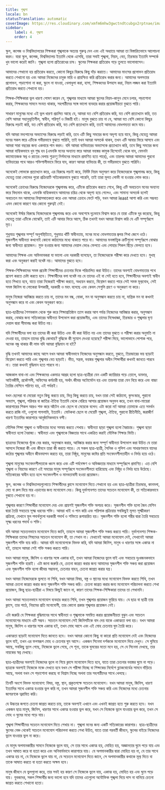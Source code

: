 ```yaml
---
title: শৃঙ্খলা
locale: bn
statusTranslation: automatic
coverImage: https://res.cloudinary.com/xmfm6mhw3gwctndtcubgx2rptnae/image/upload/v1740337243/small_cover_educacion_fundamental_a051170f1c.webp
sidebar:
    label: 4. শৃঙ্খলা
    order: 4
---
```

স্কুল, কলেজ ও বিশ্ববিদ্যালয়ের শিক্ষকরা শৃঙ্খলাকে অত্যন্ত গুরুত্ব দেন এবং এই অধ্যায়ে আমরা তা বিস্তারিতভাবে আলোচনা করব। যারা স্কুল, কলেজ, বিশ্ববিদ্যালয় ইত্যাদি থেকে এসেছি, তারা সবাই শৃঙ্খলা, নিয়ম, বেত, তিরস্কার ইত্যাদি সম্পর্কে খুব ভালো করেই জানি। শৃঙ্খলা হলো প্রতিরোধের চাষ। স্কুলের শিক্ষকরা প্রতিরোধ গড়ে তুলতে ভালোবাসেন।

আমাদের শেখানো হয় প্রতিরোধ করতে, কোনো কিছুর বিরুদ্ধে কিছু দাঁড় করাতে। আমাদের মাংসের প্রলোভন প্রতিরোধ করতে শেখানো হয় এবং আমরা নিজেদের চাবুক মারি ও প্রায়শ্চিত্ত করি প্রতিরোধ করার জন্য। আমাদের অলসতার প্রলোভন, পড়াশোনা না করা, স্কুলে না যাওয়া, খেলাধুলা করা, হাসা, শিক্ষকদের উপহাস করা, নিয়ম লঙ্ঘন করা ইত্যাদি প্রতিরোধ করতে শেখানো হয়।

শিক্ষক-শিক্ষিকারা ভুল ধারণা পোষণ করেন যে, শৃঙ্খলার মাধ্যমে আমরা স্কুলের নিয়ম-কানুন মেনে চলার, পড়াশোনা করার, শিক্ষকদের সামনে সংযত থাকার, সহপাঠীদের সঙ্গে ভালো ব্যবহার করার প্রয়োজনীয়তা বুঝতে পারি।

সাধারণ মানুষের মধ্যে এই ভুল ধারণা প্রচলিত আছে যে, আমরা যত বেশি প্রতিরোধ করি, যত বেশি প্রত্যাখ্যান করি, তত বেশি আমরা সহানুভূতিশীল, স্বাধীন, পরিপূর্ণ ও বিজয়ী হই। মানুষ বুঝতে চায় না যে, আমরা যত বেশি কোনো কিছুর বিরুদ্ধে লড়াই করি, যত বেশি প্রতিরোধ করি, যত বেশি প্রত্যাখ্যান করি, ততই আমাদের বোধগম্যতা কমে যায়।

যদি আমরা মদ্যপানের অভ্যাসের বিরুদ্ধে লড়াই করি, তবে এটি কিছু সময়ের জন্য অদৃশ্য হয়ে যাবে, কিন্তু যেহেতু আমরা মনের সকল স্তরে এটিকে গভীরভাবে বুঝতে পারিনি, তাই যখন আমরা অসতর্ক থাকব, তখন এটি আবার ফিরে আসবে এবং আমরা সারা বছরের জন্য একবারে পান করব। যদি আমরা ব্যভিচারের অভ্যাসকে প্রত্যাখ্যান করি, তবে কিছু সময়ের জন্য আমরা বাহ্যিকভাবে খুব শুদ্ধ হব (এমনকি মনের অন্যান্য স্তরে আমরা ভয়ঙ্কর কামুক হিসেবেই থেকে যাব, যেমনটা কামোত্তেজক স্বপ্ন ও রাতের বেলায় শুক্রাণু নির্গমনের মাধ্যমে প্রমাণিত হতে পারে), এবং তারপর আমরা আমাদের পুরনো ব্যভিচারের পথে আরও শক্তিশালীভাবে ফিরে যাব, কারণ আমরা ব্যভিচার কী, তা গভীরভাবে বুঝতে পারিনি।

অনেকেই লোভকে প্রত্যাখ্যান করে, এর বিরুদ্ধে লড়াই করে, নির্দিষ্ট নিয়ম অনুসরণ করে নিজেদেরকে শৃঙ্খলাবদ্ধ করে, কিন্তু যেহেতু তারা লোভের পুরো প্রক্রিয়াটি সত্যিকারভাবে বুঝতে পারেনি, তাই তারা মূলত লোভী না হওয়ার লোভ করে।

অনেকেই ক্রোধের বিরুদ্ধে নিজেদেরকে শৃঙ্খলাবদ্ধ করে, এটিকে প্রতিরোধ করতে শেখে, কিন্তু এটি অবচেতন মনের অন্যান্য স্তরে বিদ্যমান থাকে, এমনকি বাহ্যিকভাবে আমাদের চরিত্র থেকে অদৃশ্য হয়ে গেলেও, এবং সামান্য অসতর্ক হলেই অবচেতন মন আমাদের বিশ্বাসঘাতকতা করে এবং আমরা ক্রোধে ফেটে পড়ি, যখন আমরা least আশা করি এবং সম্ভবত এমন কোনো কারণে যার কোনো গুরুত্বই নেই।

অনেকেই ঈর্ষার বিরুদ্ধে নিজেদেরকে শৃঙ্খলাবদ্ধ করে এবং অবশেষে দৃঢ়ভাবে বিশ্বাস করে যে তারা এটিকে দূর করেছে, কিন্তু যেহেতু তারা এটিকে বোঝেনি, তাই এটি আবার ফিরে আসে, ঠিক তখনই যখন আমরা বিশ্বাস করি যে এটি সম্পূর্ণরূপে মৃত।

শুধুমাত্র শৃঙ্খলার সম্পূর্ণ অনুপস্থিতিতে, শুধুমাত্র খাঁটি স্বাধীনতায়, মনের মধ্যে বোধগম্যতার জ্বলন্ত শিখা জেগে ওঠে। সৃজনশীল স্বাধীনতা কখনোই কোনো কাঠামোর মধ্যে থাকতে পারে না। আমাদের মনস্তাত্ত্বিক ত্রুটিগুলো সম্পূর্ণরূপে বোঝার জন্য স্বাধীনতা প্রয়োজন। মুক্ত হওয়ার জন্য আমাদের দেয়াল ভেঙে ফেলতে এবং লোহার শিকল ছিঁড়ে ফেলতে হবে।

আমাদের শিক্ষক এবং অভিভাবকরা যা ভালো এবং দরকারী বলেছেন, তা নিজেদেরকে পরীক্ষা করে দেখতে হবে। মুখস্থ করা এবং অনুকরণ করাই যথেষ্ট নয়। আমাদের বুঝতে হবে।

শিক্ষক-শিক্ষিকাদের সমস্ত প্রচেষ্টা শিক্ষার্থীদের চেতনার দিকে পরিচালিত করা উচিত। তাদের অবশ্যই বোধগম্যতার পথে প্রবেশ করতে চেষ্টা করতে হবে। শিক্ষার্থীদের বলা যথেষ্ট নয় যে তাদের এই বা সেই হতে হবে, শিক্ষার্থীদের অবশ্যই স্বাধীন হতে শিখতে হবে, যাতে তারা নিজেরাই পরীক্ষা করতে, অধ্যয়ন করতে, বিশ্লেষণ করতে পারে সেই সমস্ত মূল্যবোধ, সেই সমস্ত জিনিস যা লোকেরা উপকারী, দরকারী ও মহৎ বলেছে এবং কেবল সেগুলি গ্রহণ ও অনুকরণ না করে।

মানুষ নিজেরা আবিষ্কার করতে চায় না, তাদের মন বন্ধ, বোকা, মন যা অনুসন্ধান করতে চায় না, যান্ত্রিক মন যা কখনই অনুসন্ধান করে না এবং কেবল অনুকরণ করে।

ছাত্র-ছাত্রীদের শৈশবকাল থেকে শুরু করে শিক্ষাপ্রতিষ্ঠান ত্যাগ করার আগ পর্যন্ত নিজেদের আবিষ্কার করার, অনুসন্ধান করার, বোঝার জন্য সত্যিকারের স্বাধীনতা উপভোগ করা প্রয়োজনীয়, এবং তাদের নিষেধাজ্ঞা, তিরস্কার ও শৃঙ্খলার ঘৃণ্য দেয়াল দ্বারা সীমাবদ্ধ করা উচিত নয়।

যদি শিক্ষার্থীদের বলা হয় তাদের কী করা উচিত এবং কী করা উচিত নয় এবং তাদের বুঝতে ও পরীক্ষা করার অনুমতি না দেওয়া হয়, তাহলে তাদের বুদ্ধি কোথায়? বুদ্ধিকে কী সুযোগ দেওয়া হয়েছে? পরীক্ষা দিয়ে, ভালোভাবে পোশাক পরে, অনেক বন্ধু থাকার কী লাভ যদি আমরা বুদ্ধিমান না হই?

বুদ্ধি তখনই আমাদের কাছে আসে যখন আমরা স্বাধীনভাবে নিজেদের অনুসন্ধান করতে, বুঝতে, তিরস্কারের ভয় ছাড়াই বিশ্লেষণ করতে পারি এবং শৃঙ্খলার বেত ছাড়াই। ভীত, সন্ত্রস্ত, ভয়ঙ্কর শৃঙ্খলার অধীন শিক্ষার্থীরা কখনই জানতে পারবে না। তারা কখনই বুদ্ধিমান হতে পারবে না।

আজকাল বাবা-মা এবং শিক্ষকদের একমাত্র আগ্রহ হলো ছাত্র-ছাত্রীরা যেন একটি ক্যারিয়ার গড়ে তোলে, ডাক্তার, আইনজীবী, প্রকৌশলী, অফিসের কর্মচারী হয়, অর্থাৎ জীবন্ত অটোমেটন হয় এবং তারপর তারা যেন বিয়ে করে এবং বাচ্চা তৈরির মেশিনে পরিণত হয়, এই পর্যন্তই।

যখন ছেলেরা বা মেয়েরা নতুন কিছু করতে চায়, ভিন্ন কিছু করতে চায়, যখন তারা সেই কাঠামো, কুসংস্কার, পুরানো অভ্যাস, শৃঙ্খলা, পরিবার বা জাতির ঐতিহ্য ইত্যাদি থেকে বেরিয়ে আসার প্রয়োজন অনুভব করে, তখন বাবা-মায়েরা কারাগারের শিকল আরও শক্ত করে আঁটেন এবং ছেলে বা মেয়েকে বলেন: এটা করো না! আমরা তোমাকে এতে সমর্থন করতে রাজি নই, ওগুলো পাগলামি, ইত্যাদি। মোটকথা ছেলে বা মেয়েটি শৃঙ্খলা, ঐতিহ্য, পুরানো রীতিনীতি, জরাজীর্ণ ধারণা ইত্যাদির কারাগারে আনুষ্ঠানিকভাবে বন্দী।

মৌলিক শিক্ষা শৃঙ্খলা ও স্বাধীনতার মধ্যে সমন্বয় করতে শেখায়। স্বাধীনতা ছাড়া শৃঙ্খলা হলো স্বৈরাচার। শৃঙ্খলা ছাড়া স্বাধীনতা হলো নৈরাজ্য। স্বাধীনতা এবং শৃঙ্খলাকে বিজ্ঞতার সাথে একত্রিত করাই মৌলিক শিক্ষার ভিত্তি।

ছাত্রদের নিজেদের খুঁজে বের করার, অনুসন্ধান করার, আবিষ্কার করার জন্য সম্পূর্ণ স্বাধীনতা উপভোগ করা উচিত যে তারা আসলে নিজেরা কী এবং জীবনে তারা কী করতে পারে। যে সকল ছাত্র-ছাত্রী, সৈনিক ও পুলিশ এবং সাধারণভাবে যাদের কঠোর শৃঙ্খলার অধীনে জীবনযাপন করতে হয়, তারা নিষ্ঠুর, মানুষের কষ্টের প্রতি সংবেদনশীলতাহীন ও নির্দয় হয়ে ওঠে।

শৃঙ্খলা মানুষের সংবেদনশীলতাকে ধ্বংস করে এবং এটি পর্যবেক্ষণ ও অভিজ্ঞতার মাধ্যমে সম্পূর্ণরূপে প্রমাণিত। এত বেশি শৃঙ্খলা ও নিয়মের কারণে এই সময়ের মানুষ সম্পূর্ণরূপে সংবেদনশীলতা হারিয়েছে এবং নিষ্ঠুর ও নির্দয় হয়ে উঠেছে। সত্যিকারের স্বাধীন হতে হলে সংবেদনশীল ও মানবতাবাদী হওয়া প্রয়োজন।

স্কুল, কলেজ ও বিশ্ববিদ্যালয়গুলোতে শিক্ষার্থীদের ক্লাসে মনোযোগ দিতে শেখানো হয় এবং ছাত্র-ছাত্রীরা তিরস্কার, কানমলা, বেত বা রুল দিয়ে মার এড়ানোর জন্য মনোযোগ দেয়। কিন্তু দুর্ভাগ্যবশত তাদের সচেতন মনোযোগ কী, তা সত্যিকারভাবে বুঝতে শেখানো হয় না।

শৃঙ্খলার কারণে শিক্ষার্থীরা মনোযোগ দেয় এবং প্রায়শই সৃজনশীল শক্তি অপচয় করে। সৃজনশীল শক্তি হলো জৈব মেশিন দ্বারা তৈরি সবচেয়ে সূক্ষ্ম ধরনের শক্তি। আমরা খাই ও পান করি এবং পরিপাক প্রক্রিয়ার সবকিছুই মূলত সূক্ষ্মীকরণ প্রক্রিয়া, যেখানে স্থূল পদার্থগুলো দরকারী পদার্থ ও শক্তিতে রূপান্তরিত হয়। সৃজনশীল শক্তি হলো শরীর দ্বারা তৈরি সবচেয়ে সূক্ষ্ম ধরনের পদার্থ ও শক্তি।

যদি আমরা সচেতনভাবে মনোযোগ দিতে জানি, তাহলে আমরা সৃজনশীল শক্তি সঞ্চয় করতে পারি। দুর্ভাগ্যবশত শিক্ষক-শিক্ষিকারা তাদের শিষ্যদের সচেতন মনোযোগ কী, তা শেখান না। যেখানেই আমরা মনোযোগ দেই, সেখানেই আমরা সৃজনশীল শক্তি ব্যয় করি। আমরা যদি মনোযোগকে বিভক্ত করি, যদি আমরা জিনিস, মানুষ ও ধারণার সঙ্গে একাত্ম না হই, তাহলে আমরা সেই শক্তি সঞ্চয় করতে পারি।

যখন আমরা মানুষ, জিনিস ও ধারণার সঙ্গে একাত্ম হই, তখন আমরা নিজেদের ভুলে যাই এবং সবচেয়ে দুঃখজনকভাবে সৃজনশীল শক্তি হারাই। এটা জানা জরুরি যে, চেতনা জাগ্রত করার জন্য আমাদের সৃজনশীল শক্তি সঞ্চয় করা প্রয়োজন এবং সৃজনশীল শক্তি হলো জীবন্ত সম্ভাবনা, চেতনার বাহন, চেতনা জাগ্রত করার যন্ত্র।

যখন আমরা নিজেদেরকে ভুলতে না শিখি, যখন আমরা বিষয়, বস্তু ও স্থানের মধ্যে মনোযোগ বিভক্ত করতে শিখি, তখন আমরা চেতনা জাগ্রত করার জন্য সৃজনশীল শক্তি সঞ্চয় করি। চেতনা জাগ্রত করার জন্য মনোযোগ পরিচালনা করতে শেখা প্রয়োজন, কিন্তু ছাত্র-ছাত্রীরা এ বিষয়ে কিছুই জানে না, কারণ তাদের শিক্ষক-শিক্ষিকারা তাদের তা শেখাননি।

যখন আমরা সচেতনভাবে মনোযোগ ব্যবহার করতে শিখি, তখন শৃঙ্খলার প্রয়োজন ফুরিয়ে যায়। যে ছাত্র বা ছাত্রী তার ক্লাসে, তার পাঠে, নিয়মের প্রতি মনোযোগী, তার কোনো প্রকার শৃঙ্খলার প্রয়োজন নেই।

এটা জরুরি যে শিক্ষকরা বুদ্ধিমানের সাথে স্বাধীনতা ও শৃঙ্খলাকে সমন্বিত করার প্রয়োজনীয়তা বুঝুন এবং সচেতন মনোযোগের মাধ্যমে এটি সম্ভব। সচেতন মনোযোগ সেই জিনিসটিকে বাদ দেয় যাকে একাত্মতা বলা হয়। যখন আমরা মানুষ, জিনিস ও ধারণার সঙ্গে একাত্ম হই, তখন মোহ আসে এবং এই মোহ চেতনায় ঘুম তৈরি করে।

একাত্মতা ছাড়াই মনোযোগ দিতে জানতে হবে। যখন আমরা কোনো কিছু বা কারো প্রতি মনোযোগ দেই এবং নিজেদের ভুলে যাই, তখন এর ফলস্বরূপ মোহ ও চেতনার ঘুম আসে। একজন সিনেমা দর্শককে মনোযোগ দিয়ে দেখুন। সে ঘুমিয়ে আছে, সবকিছু ভুলে গেছে, নিজেকে ভুলে গেছে, সে শূন্য, তাকে ঘুমন্তের মতো মনে হয়, সে যে সিনেমা দেখছে, তার নায়কের স্বপ্ন দেখছে।

ছাত্র-ছাত্রীদের অবশ্যই নিজেদের ভুলে না গিয়ে ক্লাসে মনোযোগ দিতে হবে, যাতে তারা চেতনার ভয়ঙ্কর ঘুমে না পড়ে। ছাত্রকে অবশ্যই নিজেকে মঞ্চে দেখতে হবে যখন সে পরীক্ষা দিচ্ছে বা শিক্ষকের নির্দেশে ব্ল্যাকবোর্ডের সামনে দাঁড়িয়ে আছে, অথবা যখন সে পড়াশোনা করছে বা বিশ্রাম নিচ্ছে অথবা তার সহপাঠীদের সাথে খেলছে।

তিনটি অংশে বিভক্ত মনোযোগ: বিষয়, বস্তু, স্থান, প্রকৃতপক্ষে সচেতন মনোযোগ। যখন আমরা মানুষ, জিনিস, ধারণা ইত্যাদির সাথে একাত্ম হওয়ার ভুল করি না, তখন আমরা সৃজনশীল শক্তি সঞ্চয় করি এবং নিজেদের মধ্যে চেতনার জাগরণকে ত্বরান্বিত করি।

যে উচ্চতর জগতে চেতনা জাগ্রত করতে চায়, তাকে অবশ্যই এখানে এবং এখনই জাগ্রত হতে শুরু করতে হবে। যখন একজন ছাত্র মানুষ, জিনিস, ধারণার সাথে একাত্ম হওয়ার ভুল করে, যখন সে নিজেকে ভুলে যাওয়ার ভুল করে, তখন সে মোহ ও ঘুমের মধ্যে পড়ে যায়।

শৃঙ্খলা শিক্ষার্থীদের সচেতন মনোযোগ দিতে শেখায় না। শৃঙ্খলা মনের জন্য একটি সত্যিকারের কারাগার। ছাত্র-ছাত্রীদের স্কুলের বেঞ্চ থেকেই সচেতন মনোযোগ পরিচালনা করতে শেখা উচিত, যাতে তারা পরবর্তী জীবনে, স্কুলের বাইরে নিজেদের ভুলে যাওয়ার ভুল না করে।

যে মানুষ অপমানকারীর সামনে নিজেকে ভুলে যায়, সে তার সাথে একাত্ম হয়, মোহিত হয়, অজ্ঞানতার ঘুমে পড়ে যায় এবং তখন আঘাত করে বা হত্যা করে এবং অনিবার্যভাবে কারাগারে যায়। যে অপমানকারীর দ্বারা মোহিত হয় না, যে তার সাথে একাত্ম হয় না, যে নিজেকে ভুলে যায় না, যে সচেতন মনোযোগ দিতে জানে, সে অপমানকারীর কথাকে মূল্য দিতে বা তাকে আঘাত করতে বা হত্যা করতে অক্ষম হবে।

মানুষ জীবনে যে ভুলগুলো করে, তার সবই হয় কারণ সে নিজেকে ভুলে যায়, একাত্ম হয়, মোহিত হয় এবং ঘুমে পড়ে যায়। যুবকদের, সকল শিক্ষার্থীর জন্য ভালো হবে যদি তাদের এতগুলো অযৌক্তিক শৃঙ্খলা দিয়ে দাস না বানিয়ে চেতনা জাগ্রত করতে শেখানো হতো।

